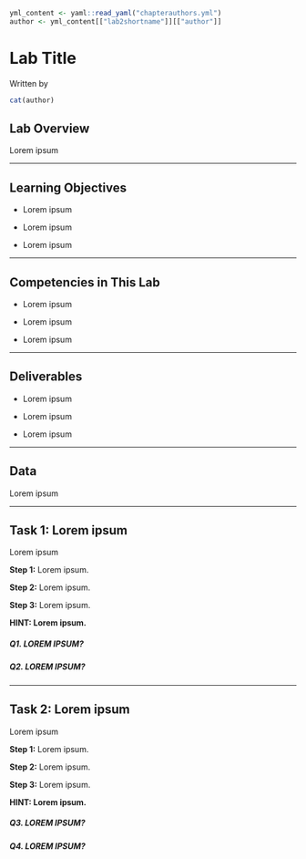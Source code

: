 ```r
yml_content <- yaml::read_yaml("chapterauthors.yml")
author <- yml_content[["lab2shortname"]][["author"]]
```
# Lab Title {#lab-short-name}

Written by
```r
cat(author)
```

## Lab Overview {-}

Lorem ipsum

------------------------------------------------------------------------

## Learning Objectives {-}

-   Lorem ipsum

-   Lorem ipsum 

-   Lorem ipsum 

------------------------------------------------------------------------

## Competencies in This Lab {-}

-   Lorem ipsum

-   Lorem ipsum

-   Lorem ipsum

------------------------------------------------------------------------

## Deliverables {-}

-   Lorem ipsum

-   Lorem ipsum

-   Lorem ipsum

------------------------------------------------------------------------

## Data {-}

Lorem ipsum

------------------------------------------------------------------------

## Task 1: Lorem ipsum {-}

Lorem ipsum

**Step 1:** Lorem ipsum.

**Step 2:** Lorem ipsum.

**Step 3:** Lorem ipsum.

__HINT: Lorem ipsum.__

##### Q1. LOREM IPSUM? {-}

##### Q2. LOREM IPSUM? {-}

------------------------------------------------------------------------

## Task 2: Lorem ipsum {-}

Lorem ipsum

**Step 1:** Lorem ipsum.

**Step 2:** Lorem ipsum.

**Step 3:** Lorem ipsum.

__HINT: Lorem ipsum.__

##### Q3. LOREM IPSUM? {-}

##### Q4. LOREM IPSUM? {-}